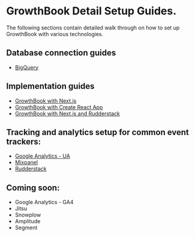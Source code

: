 # GrowthBook Detail Setup Guides.

The following sections contain detailed walk through on how to set up GrowthBook with various technologies.

## Database connection guides

- [BigQuery](/guide/bigquery)

## Implementation guides

- [GrowthBook with Next.js](/guide/nextjs-and-growthbook)
- [GrowthBook with Create React App](/guide/create-react-app-and-growthbook)
- [GrowthBook with Next.js and Rudderstack](/guide/rudderstack-and-nextjs-with-growthbook)

## Tracking and analytics setup for common event trackers:

- [Google Analytics - UA](/guide/GA-universal-analytics)
- [Mixpanel](/guide/mixpanel)
- [Rudderstack](/guide/rudderstack)

## Coming soon:

- Google Analytics - GA4
- Jitsu
- Snowplow
- Amplitude
- Segment
